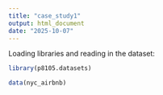```yaml
---
title: "case_study1"
output: html_document
date: "2025-10-07"
---
```


Loading libraries and reading in the dataset:

```r
library(p8105.datasets)

data(nyc_airbnb)
```

